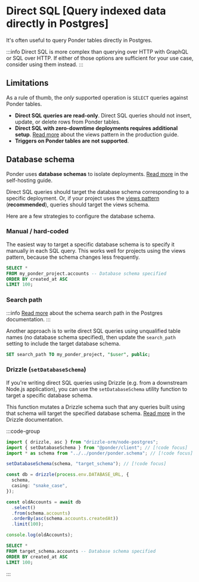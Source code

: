# Direct SQL [Query indexed data directly in Postgres]

It's often useful to query Ponder tables directly in Postgres.

:::info
Direct SQL is more complex than querying over HTTP with GraphQL or SQL over HTTP. If either of those options are sufficient for your use case, consider using them instead.
:::

## Limitations

As a rule of thumb, the _only_ supported operation is `SELECT` queries against Ponder tables.

- **Direct SQL queries are read-only**. Direct SQL queries should not insert, update, or delete rows from Ponder tables.
- **Direct SQL with zero-downtime deployments requires additional setup**. [Read more](/docs/production/self-hosting) about the views pattern in the production guide.
- **Triggers on Ponder tables are not supported**.

## Database schema

Ponder uses **database schemas** to isolate deployments. [Read more](/docs/production/self-hosting#database-schema) in the self-hosting guide.

Direct SQL queries should target the database schema corresponding to a specific deployment. Or, if your project uses the [views pattern](/docs/production/self-hosting#views-pattern) (**recommended**), queries should target the views schema.

Here are a few strategies to configure the database schema.

### Manual / hard-coded

The easiest way to target a specific database schema is to specify it manually in each SQL query. This works well for projects using the views pattern, because the schema changes less frequently.

```sql [Direct SQL query]
SELECT *
FROM my_ponder_project.accounts -- Database schema specified
ORDER BY created_at ASC
LIMIT 100;
```

### Search path

:::info
[Read more](https://www.postgresql.org/docs/current/ddl-schemas.html#DDL-SCHEMAS-PATH) about the schema search path in the Postgres documentation.
:::

Another approach is to write direct SQL queries using unqualified table names (no database schema specified), then update the `search_path` setting to include the target database schema.

```sql [Set search path]
SET search_path TO my_ponder_project, "$user", public;
```

### Drizzle (`setDatabaseSchema`)

If you're writing direct SQL queries using Drizzle (e.g. from a downstream Node.js application), you can use the `setDatabaseSchema` utility function to target a specific database schema.

This function mutates a Drizzle schema such that any queries built using that schema will target the specified database schema. [Read more](https://orm.drizzle.team/docs/schemas) in the Drizzle documentation.

:::code-group

```ts [Drizzle]
import { drizzle, asc } from "drizzle-orm/node-postgres";
import { setDatabaseSchema } from "@ponder/client"; // [!code focus]
import * as schema from "../../ponder/ponder.schema"; // [!code focus]

setDatabaseSchema(schema, "target_schema"); // [!code focus]

const db = drizzle(process.env.DATABASE_URL, {
  schema,
  casing: "snake_case",
});

const oldAccounts = await db
  .select()
  .from(schema.accounts)
  .orderBy(asc(schema.accounts.createdAt))
  .limit(100);

console.log(oldAccounts);

```

```sql [Generated SQL]
SELECT *
FROM target_schema.accounts -- Database schema specified
ORDER BY created_at ASC
LIMIT 100;
```

:::


